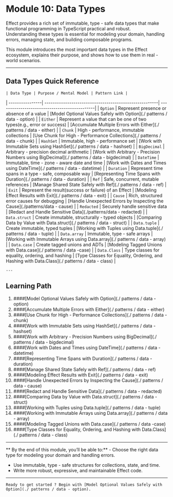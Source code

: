 # Module 10: Data Types

Effect provides a rich set of immutable, type - safe data types that make functional programming in TypeScript practical and robust.  
Understanding these types is essential for modeling your domain, handling errors, managing state, and building composable programs.

This module introduces the most important data types in the Effect ecosystem, explains their purpose, and shows how to use them in real - world scenarios.

---

## Data Types Quick Reference

    | Data Type | Purpose / Mental Model | Pattern Link |
| ----------------| -------------------------------------------------------| ----------------------------------------------|
| `Option` | Represent presence or absence of a value | [Model Optional Values Safely with Option](./ patterns / data - option) |
| `Either` | Represent a value that can be one of two types(e.g., error or success) | [Accumulate Multiple Errors with Either](./ patterns / data - either) |
| `Chunk` | High - performance, immutable collections | [Use Chunk for High - Performance Collections](./ patterns / data - chunk) |
| `HashSet` | Immutable, high - performance set | [Work with Immutable Sets using HashSet](./ patterns / data - hashset) |
| `BigDecimal` | Arbitrary - precision decimal arithmetic | [Work with Arbitrary - Precision Numbers using BigDecimal](./ patterns / data - bigdecimal) |
| `DateTime` | Immutable, time - zone - aware date and time | [Work with Dates and Times using DateTime](./ patterns / data - datetime) |
| `Duration` | Represent time spans in a type - safe, composable way | [Representing Time Spans with Duration](./ patterns / data - duration) |
| `Ref` | Safe, concurrent, mutable references | [Manage Shared State Safely with Ref](./ patterns / data - ref) |
| `Exit` | Represent the result(success or failure) of an Effect | [Modeling Effect Results with Exit](./ patterns / data - exit) |
| `Cause` | Rich, structured error causes for debugging | [Handle Unexpected Errors by Inspecting the Cause](./patterns/data - cause) |
| `Redacted` | Securely handle sensitive data | [Redact and Handle Sensitive Data](./patterns/data - redacted) |
| `Data.struct` | Create immutable, structurally - typed objects | [Comparing Data by Value with Data.struct](./ patterns / data - struct) |
| `Data.tuple` | Create immutable, typed tuples | [Working with Tuples using Data.tuple](./ patterns / data - tuple) |
| `Data.array` | Immutable, type - safe arrays | [Working with Immutable Arrays using Data.array](./ patterns / data - array) |
| `Data.case` | Create tagged unions and ADTs | [Modeling Tagged Unions with Data.case](./ patterns / data -case) |
| `Data.Class` | Type classes for equality, ordering, and hashing | [Type Classes for Equality, Ordering, and Hashing with Data.Class](./ patterns / data - class) |

    ---

## Learning Path

1.  ####[Model Optional Values Safely with Option](./ patterns / data - option)
2.  ####[Accumulate Multiple Errors with Either](./ patterns / data - either)
3.  ####[Use Chunk for High - Performance Collections](./ patterns / data - chunk)
4.  ####[Work with Immutable Sets using HashSet](./ patterns / data - hashset)
5.  ####[Work with Arbitrary - Precision Numbers using BigDecimal](./ patterns / data - bigdecimal)
6.  ####[Work with Dates and Times using DateTime](./ patterns / data - datetime)
7.  ####[Representing Time Spans with Duration](./ patterns / data - duration)
8.  ####[Manage Shared State Safely with Ref](./ patterns / data - ref)
9.  ####[Modeling Effect Results with Exit](./ patterns / data - exit)
10. ####[Handle Unexpected Errors by Inspecting the Cause](./ patterns / data - cause)
11. ####[Redact and Handle Sensitive Data](./ patterns / data - redacted)
12. ####[Comparing Data by Value with Data.struct](./ patterns / data - struct)
13. ####[Working with Tuples using Data.tuple](./ patterns / data - tuple)
14. ####[Working with Immutable Arrays using Data.array](./ patterns / data - array)
15. ####[Modeling Tagged Unions with Data.case](./ patterns / data -case)
16. ####[Type Classes for Equality, Ordering, and Hashing with Data.Class](./ patterns / data - class)

---

** By the end of this module, you’ll be able to:**
    - Choose the right data type for modeling your domain and handling errors.
- Use immutable, type - safe structures for collections, state, and time.
- Write more robust, expressive, and maintainable Effect code.

---

    Ready to get started ? Begin with [Model Optional Values Safely with Option](./ patterns / data - option).